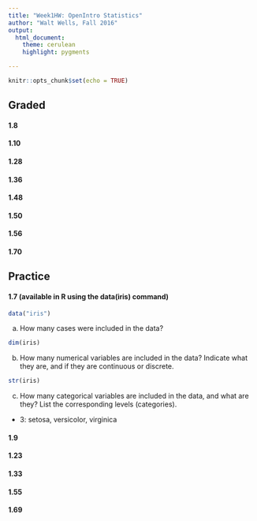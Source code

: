 ```yaml
---
title: "Week1HW: OpenIntro Statistics"
author: "Walt Wells, Fall 2016"
output:
  html_document:
    theme: cerulean
    highlight: pygments

---
```


```r
knitr::opts_chunk$set(echo = TRUE)
```

## Graded
#### 1.8
#### 1.10
#### 1.28
#### 1.36
#### 1.48
#### 1.50
#### 1.56
#### 1.70

## Practice
#### 1.7 (available in R using the data(iris) command)
```r
data("iris")
```
(a) How many cases were included in the data?
```r
dim(iris)
```
(b) How many numerical variables are included in the data? Indicate what they are, and if they are continuous or discrete.
```r
str(iris)
```
(c) How many categorical variables are included in the data, and what are they? List the corresponding levels (categories).

- 3:  setosa, versicolor, virginica

#### 1.9
#### 1.23
#### 1.33
#### 1.55
#### 1.69


